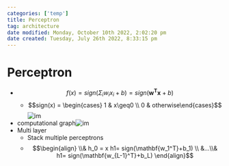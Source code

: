 ```yaml
---
categories: ['temp']
title: Perceptron
tag: architecture
date modified: Monday, October 10th 2022, 2:02:20 pm
date created: Tuesday, July 26th 2022, 8:33:15 pm
---
```


# Perceptron
- $$f(x)=sign(\Sigma _i w_ix_i +b) = sign(\mathbf{w^Tx}+b)$$
	- $$sign(x) = \begin{cases} 1 & x\geq0 \\ 0 & otherwise\end{cases}$$
![im](images/Pasted%20image%2020220304121008.png)
- computational graph![im](images/Pasted%20image%2020220304121221.png)
- Multi layer
	- Stack multiple perceptrons
	- $$\begin{align} \\& h_0 = x h1= sign(\mathbf{w_1^T}+b_1) \\ &…\\& h1= sign(\mathbf{w_{L-1}^T}+b_L) \end{align}$$



